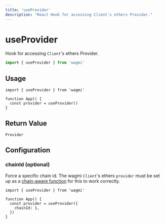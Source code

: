 ```yaml
---
title: 'useProvider'
description: "React Hook for accessing Client's ethers Provider."
---
```


# useProvider

Hook for accessing `Client`'s ethers Provider.

```ts
import { useProvider } from 'wagmi'
```

## Usage

```tsx
import { useProvider } from 'wagmi'

function App() {
  const provider = useProvider()
}
```

## Return Value

```tsx
Provider
```

## Configuration

### chainId (optional)

Force a specific chain id. The wagmi `Client`'s ethers `provider` must be set up as a [chain-aware function](/docs/client#provider-optional) for this to work correctly.

```tsx {5}
import { useProvider } from 'wagmi'

function App() {
  const provider = useProvider({
    chainId: 1,
  })
}
```
